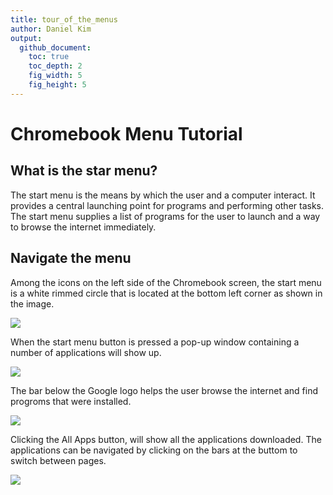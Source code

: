 ```yaml
---
title: tour_of_the_menus
author: Daniel Kim
output:
  github_document:
    toc: true
    toc_depth: 2
    fig_width: 5
    fig_height: 5
---
```


# Chromebook Menu Tutorial

## What is the star menu?
The start menu is the means by which the user and a computer interact. It provides a central launching point for programs and performing other tasks. The start menu supplies a list of programs for the user to launch and a way to browse the internet immediately. 

## Navigate the menu

Among the icons on the left side of the Chromebook screen, the start menu is a white rimmed circle that is located at the bottom left corner as shown in the image.

![](https://cloud.githubusercontent.com/assets/19320775/26592016/7ec851c0-452d-11e7-86a8-832d66331abb.png)

When the start menu button is pressed a pop-up window containing a number of applications will show up.

![](https://cloud.githubusercontent.com/assets/19320775/26595092/337ec3ce-4538-11e7-87be-c8d2273891a6.png)

The bar below the Google logo helps the user browse the internet and find progroms that were installed.

![](https://cloud.githubusercontent.com/assets/19320775/26596209/ee1bc42c-453b-11e7-910a-70fc1a00d536.png)

Clicking the All Apps button, will show all the applications downloaded. The applications can be navigated by clicking on the bars at the buttom to switch between pages. 

![](https://cloud.githubusercontent.com/assets/19320775/26597037/a860f418-453e-11e7-9606-138d32ad66d2.png)




